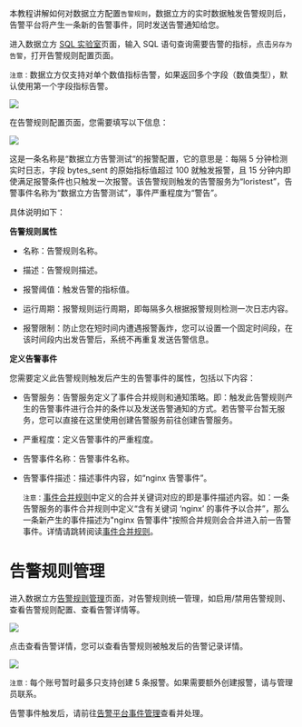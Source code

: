 本教程讲解如何对数据立方配置`告警规则`，数据立方的实时数据触发告警规则后，告警平台将产生一条新的告警事件，同时发送告警通知给您。

进入数据立方 [SQL 实验室](https://portal.qiniu.com/insight/nb/cube/sql)页面，输入 SQL 语句查询需要告警的指标，点击`另存为告警`，打开告警规则配置页面。

 `注意：`数据立方仅支持对单个数值指标告警，如果返回多个字段（数值类型），默认使用第一个字段指标告警。

![](https://pandora-kibana.qiniu.com/cube/create_alert.png)

在告警规则配置页面，您需要填写以下信息：

![](https://pandora-kibana.qiniu.com/cube/alert/rule_detail.png)

这是一条名称是“数据立方告警测试“的报警配置，它的意思是：每隔 5 分钟检测实时日志，字段 bytes_sent 的原始指标值超过 100 就触发报警，且 15 分钟内即使满足报警条件也只触发一次报警。该告警规则触发的告警服务为“loristest”，告警事件名称为“数据立方告警测试”，事件严重程度为“警告”。


具体说明如下：

**告警规则属性**

* 名称：告警规则名称。

* 描述：告警规则描述。

* 报警阈值：触发告警的指标值。

* 运行周期：报警规则运行周期，即每隔多久根据报警规则检测一次日志内容。

* 报警限制：防止您在短时间内遭遇报警轰炸，您可以设置一个固定时间段，在该时间段内出发告警后，系统不再重复发送告警信息。

**定义告警事件**

您需要定义此告警规则触发后产生的告警事件的属性，包括以下内容：

* 告警服务：告警服务定义了事件合并规则和通知策略。即：触发此告警规则产生的告警事件进行合并的条件以及发送告警通知的方式。若告警平台暂无服务，您可以直接在这里使用创建告警服务前往创建告警服务。

* 严重程度：定义告警事件的严重程度。

* 告警事件名称：告警事件名称。

* 告警事件描述：描述事件内容，如“nginx 告警事件”。
  
   `注意：`[事件合并规则](/insight/manual/5457/event-merger-rules)中定义的合并关键词对应的即是事件描述内容。如：一条告警服务的事件合并规则中定义“含有关键词 ‘nginx’ 的事件予以合并”，那么一条新产生的事件描述为"nginx 告警事件"按照合并规则会合并进入前一告警事件。详情请跳转阅读[事件合并规则](/insight/manual/5457/event-merger-rules)。

# **告警规则管理**

进入数据立方[告警规则管理](https://portal.qiniu.com/insight/nb/alert/rules/cube)页面，对告警规则统一管理，如启用/禁用告警规则、查看告警规则配置、查看告警详情等。

![](https://pandora-kibana.qiniu.com/cube/alert/rule_list.png)

点击查看告警详情，您可以查看告警规则被触发后的告警记录详情。

![](https://pandora-kibana.qiniu.com/cube/alert_detail.png)

`注意：`每个账号暂时最多只支持创建 5 条报警。如果需要额外创建报警，请与管理员联系。

告警事件触发后，请前往[告警平台事件管理](/insight/manual/5455/the-alarm-event-management)查看并处理。
